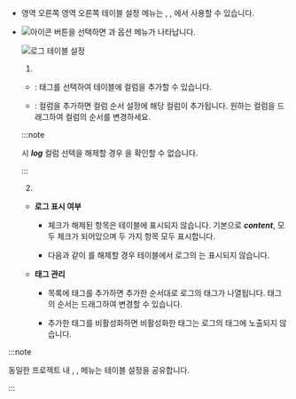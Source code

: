 * <InDoc pages="log-search,aws-log-search,log-exp,aws-log-exp"><LinkImage img="number-03.png" className="ico" /> 영역 오른쪽</InDoc><InDoc pages="log-lt,aws-log-lt"><LinkImage img="number-02.png" className="ico" /> 영역 오른쪽</InDoc> <UI>테이블 설정</UI> 메뉴는 <Cmdname sid="logTail" className="uitext" />, <Cmdname sid="log_search" className="uitext" />, <Cmdname sid="logExplorer" className="uitext" />에서 사용할 수 있습니다. 
  
* ![아이콘](/img/ic-setting.svg) <Cmdname sid="table_settings" className="uitext" /> 버튼을 선택하면 <Cmdname sid="column_settings" className="uitext" />과 <Cmdname sid="ITM08349" className="uitext" /> 옵션 메뉴가 나타납니다. 
    
    ![로그 테이블 설정](/img/log-table-contents-options.png)

    1. <Cmdname sid="column_settings" className="uitext" /> 

    * <Cmdname sid="add_a_column" className="uitext" />: 태그를 선택하여 테이블에 컬럼을 추가할 수 있습니다.
    
    * <Cmdname sid="column_order_setting" className="uitext" />: 컬럼을 추가하면 컬럼 순서 설정에 해당 컬럼이 추가됩니다. 원하는 컬럼을 드래그하여 컬럼의 순서를 변경하세요.

    :::note 

    <Cmdname sid="add_a_column" className="uitext" /> 시 ***log*** 컬럼 선택을 해제할 경우 <Cmdname sid="ITM08349" className="uitext" />을 확인할 수 없습니다. 

    :::

    2. <Cmdname sid="ITM08349" className="uitext" />

    <ImgLang img='log-table-contents.png' desc='로그 테이블 컨텐츠 설정'/>

    * **로그 표시 여부**
    
      * 체크가 해제된 항목은 테이블에 표시되지 않습니다. 기본으로 ***content***, <Cmdname sid="tag" className="uitext" /> 모두 체크가 되어있으며 두 가지 항목 모두 표시합니다. 

      * 다음과 같이 <Cmdname sid="tag" className="uitext" />를 해제할 경우 테이블에서 로그의 <Cmdname sid="tag" className="uitext" />는 표시되지 않습니다.
      <ImgLang img='log-table-contents-remove-tag.png' desc='로그 테이블 태그 미표시 sc'/>
    
    * **태그 관리**

      * <Cmdname sid="tag_management" className="uitext" /> 목록에 태그를 추가하면 추가한 순서대로 로그의 태그가 나열됩니다. 태그의 순서는 드래그하여 변경할 수 있습니다.

      * 추가한 태그를 비활성화하면 비활성화한 태그는 로그의 태그에 노출되지 않습니다. 

:::note 

동일한 프로젝트 내 <Cmdname sid="side_logTail" className="uitext" />, <Cmdname sid="side_logSearch" className="uitext" />, <Cmdname sid="side_logExplorer" className="uitext" /> 메뉴는 테이블 설정을 공유합니다. 

:::